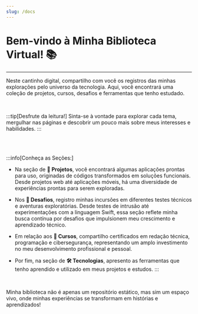 ```yaml
---
slug: /docs
---
```


# Bem-vindo à Minha Biblioteca Virtual! 📚
---
Neste cantinho digital, compartilho com você os registros das minhas explorações pelo universo da tecnologia. Aqui, você encontrará uma coleção de projetos, cursos, desafios e ferramentas que tenho estudado.

<br/>

:::tip[Desfrute da leitura!]
Sinta-se à vontade para explorar cada tema, mergulhar nas páginas e descobrir um pouco mais sobre meus interesses e habilidades.
:::

<br/>
<br/>

:::info[Conheça as Seções:]
- Na seção de **🚀 Projetos**, você encontrará algumas aplicações prontas para uso, originadas de códigos transformados em soluções funcionais. Desde projetos web até aplicações móveis, há uma diversidade de experiências prontas para serem exploradas.


- Nos **🧩 Desafios**, registro minhas incursões em diferentes testes técnicos e aventuras exploratórias. Desde testes de intrusão até experimentações com a linguagem Swift, essa seção reflete minha busca contínua por desafios que impulsionem meu crescimento e aprendizado técnico.

- Em relação aos **📃 Cursos**, compartilho certificados em redação técnica, programação e cibersegurança, representando um amplo investimento no meu desenvolvimento profissional e pessoal.

- Por fim, na seção de **🛠️ Tecnologias**, apresento as ferramentas que tenho aprendido e utilizado em meus projetos e estudos.
:::

<br/>

Minha biblioteca não é apenas um repositório estático, mas sim um espaço vivo, onde minhas experiências se transformam em histórias e aprendizados!

